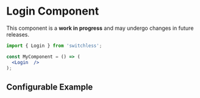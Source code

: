 

<Meta of={LoginStories} />

# Login Component 

<Alert color="warning" variant="soft">
  This component is a <b>work in progress</b> and may undergo changes in future releases.
</Alert>

```jsx
import { Login } from 'switchless';

const MyComponent = () => (
  <Login  />
);
```

## Configurable Example

<Canvas of={LoginStories.Default} />

<Controls of={LoginStories.Default} />
